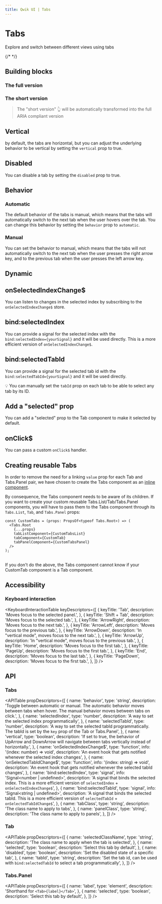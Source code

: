```yaml
---
title: Qwik UI | Tabs
---
```



<StatusBanner status={statusByComponent.headless.Tabs} />

# Tabs

Explore and switch between different views using tabs

<Showcase name="hero" />

{/* <Showcase name="tabs-inside-tabs" /> */}

## Building blocks

### The full version

<CodeSnippet name="long" />

### The short version

<CodeSnippet name="short" />

> The "short version" 👆 will be automatically transformed into the full ARIA compliant version

## Vertical

by default, the tabs are horizontal, but you can adjust the underlying behavior to be vertical by setting the `vertical` prop to true.

<Showcase name="vertical" />

## Disabled

You can disable a tab by setting the `disabled` prop to true.

<Showcase name="disabled" />

## Behavior

### Automatic

The default behavior of the tabs is manual, which means that the tabs will automatically switch to the next tab when the user hovers over the tab. You can change this behavior by setting the `behavior` prop to `automatic`.

<Showcase name="automatic" />

### Manual

You can set the behavior to manual, which means that the tabs will not automatically switch to the next tab when the user presses the right arrow key, and to the previous tab when the user presses the left arrow key.

<Showcase name="manual" />

## Dynamic

<Showcase name="dynamic" />

## onSelectedIndexChange$

You can listen to changes in the selected index by subscribing to the `onSelectedIndexChange$` store.

<Showcase name="on-selected-index-change" />

## bind:selectedIndex

You can provide a signal for the selected index with the `bind:selectedIndex={yourSignal}` and it will be used directly. This is a more efficient version of `onSelectedIndexChange$`.

## bind:selectedTabId

You can provide a signal for the selected tab id with the `bind:selectedTabId={yourSignal}`
and it will be used directly.

💡 You can manually set the `tabId` prop on each tab to be able to select any tab by its ID.

<Showcase name="selected-tab-id" />

## Add a "selected" prop

You can add a "selected" prop to the Tab component to make it selected by default.

<Showcase name="selected-prop" />

## onClick$

You can pass a custom `onClick$` handler.

<Showcase name="on-click" />

## Creating reusable Tabs

In order to remove the need for a linking `value` prop for each Tab and Tabs.Panel pair, we have chosen to create the Tabs component as an [inline component](https://qwik.builder.io/docs/components/overview/#inline-components).

By consequence, the Tabs component needs to be aware of its children. If you want to create your custom reusable Tabs.List/Tab/Tabs.Panel components, you will have to pass them to the Tabs component through its `Tabs.List`, `Tab`, and `Tabs.Panel` props:

```tsx
const CustomTabs = (props: PropsOf<typeof Tabs.Root>) => (
  <Tabs.Root
    {...props}
    tabListComponent={CustomTabsList}
    tabComponent={CustomTab}
    tabPanelComponent={CustomTabsPanel}
  />
);
```

<br />

<Note status="warning">
  If you don't do the above, the Tabs component cannot know if your CustomTab component is
  a Tab component.
</Note>

<Showcase name="reusable" />

## Accessibility

### Keyboard interaction

<KeyboardInteractionTable
  keyDescriptors={[
    {
      keyTitle: 'Tab',
      description: 'Moves focus to the selected panel.',
    },
    {
      keyTitle: 'Shift + Tab',
      description: 'Moves focus to the selected tab.',
    },
    {
      keyTitle: 'ArrowRight',
      description: 'Moves focus to the next tab.',
    },
    {
      keyTitle: 'ArrowLeft',
      description: 'Moves focus to the previous tab.',
    },
    {
      keyTitle: 'ArrowDown',
      description: 'In "vertical mode", moves focus to the next tab.',
    },
    {
      keyTitle: 'ArrowUp',
      description: 'In "vertical mode", moves focus to the previous tab.',
    },
    {
      keyTitle: 'Home',
      description: 'Moves focus to the first tab.',
    },
    {
      keyTitle: 'PageUp',
      description: 'Moves focus to the first tab.',
    },
    {
      keyTitle: 'End',
      description: 'Moves focus to the last tab.',
    },
    {
      keyTitle: 'PageDown',
      description: 'Moves focus to the first tab.',
    },
  ]}
/>

## API

### Tabs

<APITable
  propDescriptors={[
    {
      name: 'behavior',
      type: 'string',
      description:
        'Toggle between automatic or manual. The automatic behavior moves between tabs when hover. The manual behavior moves between tabs on click.',
    },
    {
      name: 'selectedIndex',
      type: 'number',
      description: 'A way to set the selected index programmatically',
    },
    {
      name: 'selectedTabId',
      type: 'number',
      description:
        'A way to set the selected tabId programmatically. The tabId is set by the `key` prop of the Tab or Tabs.Panel',
    },
    {
      name: 'vertical',
      type: 'boolean',
      description:
        'If set to true, the behavior of UpArrow and DownArrow will navigate between tabs vertically instead of horizontally.',
    },
    {
      name: 'onSelectedIndexChange$',
      type: 'function',
      info: '(index: number) => void',
      description: 'An event hook that gets notified whenever the selected index changes',
    },
    {
      name: 'onSelectedTabIdChange$',
      type: 'function',
      info: '(index: string) => void',
      description: 'An event hook that gets notified whenever the selected tabId changes',
    },
    {
      name: 'bind:selectedIndex',
      type: 'signal',
      info: 'Signal<number | undefined>',
      description:
        'A signal that binds the selected index. This is a more efficient version of `selectedIndex` + `onSelectedIndexChange$`',
    },
    {
      name: 'bind:selectedTabId',
      type: 'signal',
      info: 'Signal<string | undefined>',
      description:
        'A signal that binds the selected tabId. This is a more efficient version of `selectedTabId` + `onSelectedTabIdChange$`',
    },
    {
      name: 'tabClass',
      type: 'string',
      description: 'The class name to apply to tabs',
    },
    {
      name: 'panelClass',
      type: 'string',
      description: 'The class name to apply to panels',
    },
  ]}
/>

### Tab

<APITable
  propDescriptors={[
    {
      name: 'selectedClassName',
      type: 'string',
      description: 'The class name to apply when the tab is selected',
    },
    {
      name: 'selected',
      type: 'boolean',
      description: 'Select this tab by default',
    },
    {
      name: 'disabled',
      type: 'boolean',
      description: 'Set the disabled state of a specific tab',
    },
    {
      name: 'tabId',
      type: 'string',
      description:
        'Set the tab id, can be used with `bind:selectedTabId` to select a tab programmatically',
    },
  ]}
/>

### Tabs.Panel

<APITable
  propDescriptors={[
    {
      name: 'label',
      type: 'element',
      description: 'Shorthand for `<Tab>{label}</Tab>`',
    },
    {
      name: 'selected',
      type: 'boolean',
      description: 'Select this tab by default',
    },
  ]}
/>
